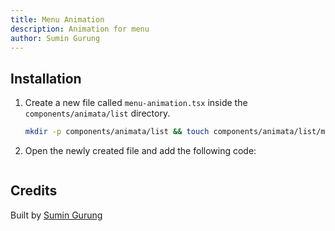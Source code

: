 ```yaml
---
title: Menu Animation
description: Animation for menu
author: Sumin Gurung
---
```


<ComponentPreview name="list-menu-animation--docs" />

## Installation

1. Create a new file called `menu-animation.tsx` inside the `components/animata/list` directory.

   ```bash
   mkdir -p components/animata/list && touch components/animata/list/menu-animation.tsx
   ```

2. Open the newly created file and add the following code:

   ```jsx file=<rootDir>/animata/list/menu-animation.tsx

   ```

## Credits

Built by [Sumin Gurung](https://github.com/GrgSumin)
